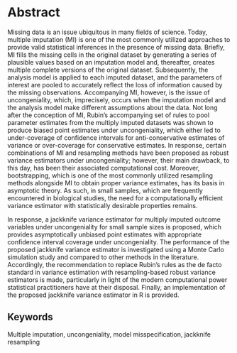 # Abstract

Missing data is an issue ubiquitous in many fields of science. Today, multiple imputation (MI) is one of the most commonly utilized approaches to provide valid statistical inferences in the presence of missing data. Briefly, MI fills the missing cells in the original dataset by generating a series of plausible values based on an imputation model and, thereafter, creates multiple complete versions of the original dataset. Subsequently, the analysis model is applied to each imputed dataset, and the parameters of interest are pooled to accurately reflect the loss of information caused by the missing observations. Accompanying MI, however, is the issue of uncongeniality, which, imprecisely, occurs when the imputation model and the analysis model make different assumptions about the data. Not long after the conception of MI, Rubin's accompanying set of rules to pool parameter estimates from the multiply imputed datasets was shown to produce biased point estimates under uncongeniality, which either led to under-coverage of confidence intervals for anti-conservative estimates of variance or over-coverage for conservative estimates. In response, certain combinations of MI and resampling methods have been proposed as robust variance estimators under uncongeniality; however, their main drawback, to this day, has been their associated computational cost. Moreover, bootstrapping, which is one of the most commonly utilized resampling methods alongside MI to obtain proper variance estimates, has its basis in asymptotic theory. As such, in small samples, which are frequently encountered in biological studies, the need for a computationally efficient variance estimator with statistically desirable properties remains. 

In response, a jackknife variance estimator for multiply imputed outcome variables under uncongeniality for small sample sizes is proposed, which provides asymptotically unbiased point estimates with appropriate confidence interval coverage under uncongeniality. The performance of the proposed jackknife variance estimator is investigated using a Monte Carlo simulation study and compared to other methods in the literature. Accordingly, the recommendation to replace Rubin's rules as the de facto standard in variance estimation with resampling-based robust variance estimators is made, particularly in light of the modern computational power statistical practitioners have at their disposal. Finally, an implementation of the proposed jackknife variance estimator in R is provided.

## Keywords 

Multiple imputation, uncongeniality, model misspecification, jackknife resampling 
